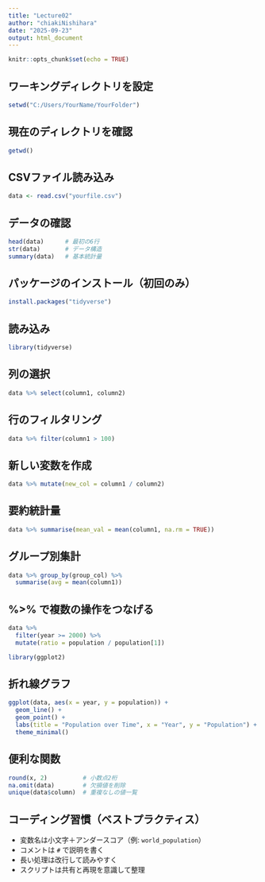 ```yaml
---
title: "Lecture02"
author: "chiakiNishihara"
date: "2025-09-23"
output: html_document
---
```


```r
knitr::opts_chunk$set(echo = TRUE)
```

## ワーキングディレクトリを設定
```r
setwd("C:/Users/YourName/YourFolder")
```

## 現在のディレクトリを確認
```r
getwd()
```

## CSVファイル読み込み
```r
data <- read.csv("yourfile.csv")
```

## データの確認
```r
head(data)      # 最初の6行
str(data)       # データ構造
summary(data)   # 基本統計量
```

## パッケージのインストール（初回のみ）
```r
install.packages("tidyverse")
```

## 読み込み
```r
library(tidyverse)
```

## 列の選択
```r
data %>% select(column1, column2)
```

## 行のフィルタリング
```r
data %>% filter(column1 > 100)
```

## 新しい変数を作成
```r
data %>% mutate(new_col = column1 / column2)
```

## 要約統計量
```r
data %>% summarise(mean_val = mean(column1, na.rm = TRUE))
```

## グループ別集計
```r
data %>% group_by(group_col) %>%
  summarise(avg = mean(column1))
```

## %>% で複数の操作をつなげる
```r
data %>%
  filter(year >= 2000) %>%
  mutate(ratio = population / population[1])

library(ggplot2)
```

## 折れ線グラフ
```r
ggplot(data, aes(x = year, y = population)) +
  geom_line() +
  geom_point() +
  labs(title = "Population over Time", x = "Year", y = "Population") +
  theme_minimal()
```

## 便利な関数
```r
round(x, 2)          # 小数点2桁
na.omit(data)        # 欠損値を削除
unique(data$column)  # 重複なしの値一覧
```

## コーディング習慣（ベストプラクティス）
- 変数名は小文字＋アンダースコア（例: `world_population`）  
- コメントは `#` で説明を書く  
- 長い処理は改行して読みやすく  
- スクリプトは共有と再現を意識して整理

